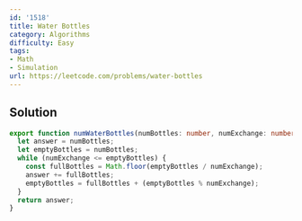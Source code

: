 ```yaml
---
id: '1518'
title: Water Bottles
category: Algorithms
difficulty: Easy
tags:
- Math
- Simulation
url: https://leetcode.com/problems/water-bottles
---
```


## Solution

```typescript filename="solution.ts" copy
export function numWaterBottles(numBottles: number, numExchange: number): number {
  let answer = numBottles;
  let emptyBottles = numBottles;
  while (numExchange <= emptyBottles) {
    const fullBottles = Math.floor(emptyBottles / numExchange);
    answer += fullBottles;
    emptyBottles = fullBottles + (emptyBottles % numExchange);
  }
  return answer;
}
```

